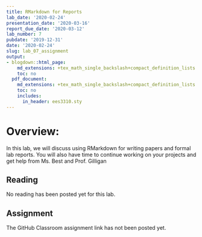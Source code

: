 ```yaml
---
title: RMarkdown for Reports
lab_date: '2020-02-24'
presentation_date: '2020-03-16'
report_due_date: '2020-03-12'
lab_number: 7
pubdate: '2019-12-31'
date: '2020-02-24'
slug: lab_07_assignment
output:
- blogdown::html_page:
    md_extensions: +tex_math_single_backslash+compact_definition_lists
    toc: no
  pdf_document:
    md_extensions: +tex_math_single_backslash+compact_definition_lists
    toc: no
    includes:
      in_header: ees3310.sty
---
```

# Overview:

In this lab, we will discuss using RMarkdown for writing papers and formal lab reports. You will also have time to continue working on your projects and get help from Ms. Best and Prof. Gilligan

## Reading

No reading has been posted yet for this lab.

## Assignment

The GitHub Classroom assignment link has not been posted yet.
